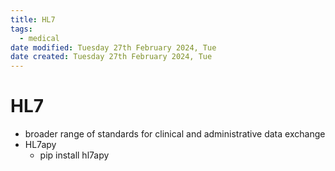 ```yaml
---
title: HL7
tags:
  - medical
date modified: Tuesday 27th February 2024, Tue
date created: Tuesday 27th February 2024, Tue
---
```


# HL7

- broader range of standards for clinical and administrative data exchange
- HL7apy
	- pip install hl7apy
